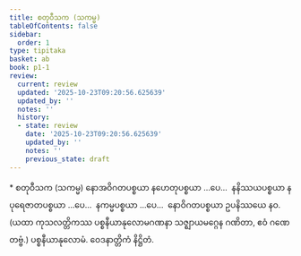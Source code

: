 ```yaml
---
title: စတုဝီသက (သကမ္မ)
tableOfContents: false
sidebar:
  order: 1
type: tipitaka
basket: ab
book: p1-1
review:
  current: review
  updated: '2025-10-23T09:20:56.625639'
  updated_by: ''
  notes: ''
  history:
  - state: review
    date: '2025-10-23T09:20:56.625639'
    updated_by: ''
    notes: ''
    previous_state: draft
---
```



<ReviewStatus review={frontmatter.review} showDetails={true} />

<HypothesisAnnotation frontmatter={frontmatter} />

<DynamicBreadcrumb />

<Paragraph type="center" book="p1-1">
* စတုဝီသက (သကမ္မ)
</Paragraph>

<Paragraph number="2037" book="p1-1">
နောအဝိဂတပစ္စယာ နဟေတုပစ္စယာ …ပေ…  နနိဿယပစ္စယာ နပုရေဇာတပစ္စယာ …ပေ…  နကမ္မပစ္စယာ …ပေ…  နောဝိဂတပစ္စယာ ဥပနိဿယေ နဝ.
</Paragraph>

<Paragraph number="2038" type="center" book="p1-1">
(ယထာ ကုသလတ္တိကဿ ပစ္စနီယာနုလောမဂဏနာ သဇ္ဈာယမဂ္ဂေန ဂဏိတာ, ဧဝံ ဂဏေတဗ္ဗံ.)

</Paragraph>

<Paragraph number="2039" type="center" book="p1-1">
ပစ္စနီယာနုလောမံ.



</Paragraph>

<Paragraph number="2040" type="center" book="p1-1">
ဝေဒနာတ္တိကံ နိဋ္ဌိတံ.
</Paragraph>